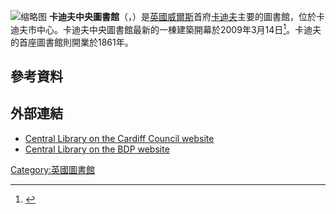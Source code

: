 [[File:Cardiff_Central_Library_-_interior.jpg|缩略图]]
'''卡迪夫中央圖書館'''（{{lang-en|Cardiff Central Library}}，{{lang-cy|Llyfrgell Ganolog Caerdydd}}）是[[英國|英國]][[威爾斯|威爾斯]]首府[[卡迪夫|卡迪夫]]主要的圖書館，位於卡迪夫市中心。卡迪夫中央圖書館最新的一棟建築開幕於2009年3月14日<ref>{{cite news|url=http://www.walesonline.co.uk/news/wales-news/2009/06/18/manic-street-preachers-open-library-91466-23912671/|title=Manic Street Preachers open Cardiff Central Library|date=18 June 2009|publisher=[[Western_Mail_(Wales)|Western Mail (Wales)]]|accessdate=31 March 2010|archive-date=2010-05-28|archive-url=https://web.archive.org/web/20100528032210/http://www.walesonline.co.uk/news/wales-news/2009/06/18/manic-street-preachers-open-library-91466-23912671/|dead-url=no}}</ref>。卡迪夫的首座圖書館則開業於1861年。
==參考資料==
{{Reflist|33em}}
==外部連結==
* [http://www.cardiff.gov.uk/content.asp?nav=2868%2C2970%2C4768&parent_directory_id=2865 Central Library on the Cardiff Council website]{{Wayback|url=http://www.cardiff.gov.uk/content.asp?nav=2868%2C2970%2C4768&parent_directory_id=2865 |date=20110609181802 }}
* [https://web.archive.org/web/20130910134620/http://bdp.com/Projects/By-Name/A-E/Cardiff-Central-Library/ Central Library on the BDP website]
{{Commons category-inline|Cardiff Central Library}}
[[Category:英國圖書館|Category:英國圖書館]]